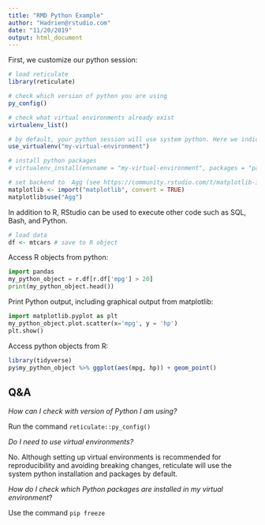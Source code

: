```yaml
---
title: "RMD Python Example"
author: "Hadrien@rstudio.com"
date: "11/20/2019"
output: html_document
---
```


First, we customize our python session:

```r
# load reticulate
library(reticulate)

# check which version of python you are using
py_config()

# check what virtual environments already exist
virtualenv_list()

# by default, your python session will use system python. Here we indicate which virtual environment to use for this project
use_virtualenv("my-virtual-environment")

# install python packages
# virtualenv_install(envname = "my-virtual-environment", packages = "pandas")	

# set backend to  Agg (see https://community.rstudio.com/t/matplotlib-inline-plots-with-reticulate-on-rstudio-server/16357)
matplotlib <- import("matplotlib", convert = TRUE)
matplotlib$use("Agg")

```

In addition to R, RStudio can be used to execute other code such as SQL, Bash, and Python.
```r
# load data
df <- mtcars # save to R object
```

Access R objects from python:

```python
import pandas
my_python_object = r.df[r.df['mpg'] > 20]
print(my_python_object.head())
```

Print Python output, including graphical output from matplotlib:

```python
import matplotlib.pyplot as plt
my_python_object.plot.scatter(x='mpg', y = 'hp')
plt.show()
```


Access python objects from R:
```r
library(tidyverse)
py$my_python_object %>% ggplot(aes(mpg, hp)) + geom_point() 
```




## Q&A 

_How can I check with version of Python I am using?_ 

Run the command `reticulate::py_config()`


_Do I need to use virtual environments?_ 

No. Although setting up virtual environments is recommended for reproducibility and avoiding breaking changes, reticulate will use the system python installation and packages by default.


_How do I check which Python packages are installed in my virtual environment_?

Use the command `pip freeze`

